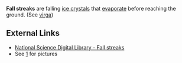 '''Fall streaks''' are falling [[ice crystals]] that [[evaporate]] before reaching the ground. (See [[virga]]) 

==External Links==
* [http://www.nsdl.arm.gov/Library/glossary.shtml#fall_streaks National Science Digital Library - Fall streaks]
* See [http://asd-www.larc.nasa.gov/SCOOL/Clouds/cirrus.html] for pictures